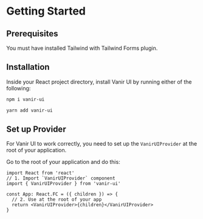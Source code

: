 
# Getting Started

## Prerequisites

You must have installed Tailwind with Tailwind Forms plugin.

## Installation

Inside your React project directory, install Vanir UI by running either of the following:

```bash
npm i vanir-ui
```

```bash
yarn add vanir-ui
```

## Set up Provider

For Vanir UI to work correctly, you need to set up the `VanirUIProvider` at the root of your application.

Go to the root of your application and do this:

```tsx
import React from 'react'
// 1. Import `VanirUIProvider` component
import { VanirUIProvider } from 'vanir-ui'

const App: React.FC = ({ children }) => {
  // 2. Use at the root of your app
  return <VanirUIProvider>{children}</VanirUIProvider>
}
```
